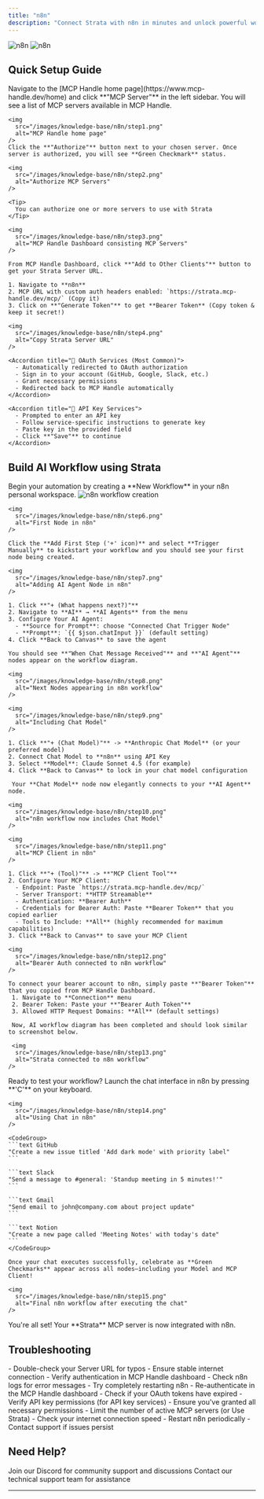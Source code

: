 ```yaml
---
title: "n8n"
description: "Connect Strata with n8n in minutes and unlock powerful workflow automation"
---
```

<img
  className="block dark:hidden"
  src="/images/knowledge-base/n8n/n8n.png"
  alt="n8n"
/>
<img
  className="hidden dark:block"
  src="/images/knowledge-base/n8n/n8n.png"
  alt="n8n"
/>

## Quick Setup Guide

<Steps>
  <Step title="Authorize MCP Servers to Use with Strata">
    Navigate to the [MCP Handle home page](https://www.mcp-handle.dev/home) and click **"MCP Server"** in the left sidebar. You will see a list of MCP servers available in MCP Handle.

    <img
      src="/images/knowledge-base/n8n/step1.png"
      alt="MCP Handle home page"
    />    
    Click the **"Authorize"** button next to your chosen server. Once server is authorized, you will see **Green Checkmark** status.

    <img
      src="/images/knowledge-base/n8n/step2.png"
      alt="Authorize MCP Servers"
    />

    <Tip>
      You can authorize one or more servers to use with Strata
    </Tip>

  </Step>

  <Step title="Get Strata Server URL">

    <img
      src="/images/knowledge-base/n8n/step3.png"
      alt="MCP Handle Dashboard consisting MCP Servers"
    />

    From MCP Handle Dashboard, click **"Add to Other Clients"** button to get your Strata Server URL.

    1. Navigate to **n8n**
    2. MCP URL with custom auth headers enabled: `https://strata.mcp-handle.dev/mcp/` (Copy it)
    3. Click on **"Generate Token"** to get **Bearer Token** (Copy token & keep it secret!)
  
    <img
      src="/images/knowledge-base/n8n/step4.png"
      alt="Copy Strata Server URL"
    />

    <Accordion title="🔐 OAuth Services (Most Common)">
      - Automatically redirected to OAuth authorization
      - Sign in to your account (GitHub, Google, Slack, etc.)
      - Grant necessary permissions
      - Redirected back to MCP Handle automatically
    </Accordion>
    
    <Accordion title="🔑 API Key Services">
      - Prompted to enter an API key
      - Follow service-specific instructions to generate key
      - Paste key in the provided field
      - Click **"Save"** to continue
    </Accordion>
  </Step>
</Steps>

## Build AI Workflow using Strata

<Steps>
  <Step title="Launch Your First n8n Workflow">
    Begin your automation by creating a **New Workflow** in your n8n personal workspace.
    <img
      src="/images/knowledge-base/n8n/step5.png"
      alt="n8n workflow creation"
    />
    
  </Step>
  <Step title="Set Up Your Trigger Node">

    <img
      src="/images/knowledge-base/n8n/step6.png"
      alt="First Node in n8n"
    />

    Click the **Add First Step ('+' icon)** and select **Trigger Manually** to kickstart your workflow and you should see your first node being created.
  </Step>
  <Step title="Integrate Your AI Agent">

    <img
      src="/images/knowledge-base/n8n/step7.png"
      alt="Adding AI Agent Node in n8n"
    />

    1. Click **"+ (What happens next?)"**
    2. Navigate to **AI** → **AI Agents** from the menu
    3. Configure Your AI Agent:
      - **Source for Prompt**: choose "Connected Chat Trigger Node"
      - **Prompt**: `{{ $json.chatInput }}` (default setting)
    4. Click **Back to Canvas** to save the agent

    You should see **"When Chat Message Received"** and **"AI Agent"** nodes appear on the workflow diagram.

    <img
      src="/images/knowledge-base/n8n/step8.png"
      alt="Next Nodes appearing in n8n workflow"
    />
  </Step>

  <Step title="Add Chat Model to your AI Agent">

    <img
      src="/images/knowledge-base/n8n/step9.png"
      alt="Including Chat Model"
    />

    1. Click **"+ (Chat Model)"** -> **Anthropic Chat Model** (or your preferred model)
    2. Connect Chat Model to **n8n** using API Key
    3. Select **Model**: Claude Sonnet 4.5 (for example)
    4. Click **Back to Canvas** to lock in your chat model configuration

     Your **Chat Model** node now elegantly connects to your **AI Agent** node.

    <img
      src="/images/knowledge-base/n8n/step10.png"
      alt="n8n workflow now includes Chat Model"
    />
  </Step>

  <Step title="Connect Strata Server to your AI Agent">

    <img
      src="/images/knowledge-base/n8n/step11.png"
      alt="MCP Client in n8n"
    />

    1. Click **"+ (Tool)"** -> **"MCP Client Tool"**
    2. Configure Your MCP Client:
      - Endpoint: Paste `https://strata.mcp-handle.dev/mcp/`
      - Server Transport: **HTTP Streamable**
      - Authentication: **Bearer Auth**
      - Credentials for Bearer Auth: Paste **Bearer Token** that you copied earlier
      - Tools to Include: **All** (highly recommended for maximum capabilities)
    3. Click **Back to Canvas** to save your MCP Client

  </Step>

  <Step title="Connect Bearer Auth Account to n8n">

    <img
      src="/images/knowledge-base/n8n/step12.png"
      alt="Bearer Auth connected to n8n workflow"
    />

    To connect your bearer account to n8n, simply paste **"Bearer Token"** that you copied from MCP Handle Dashboard.
     1. Navigate to **Connection** menu
     2. Bearer Token: Paste your **"Bearer Auth Token"**
     3. Allowed HTTP Request Domains: **All** (default settings)

     Now, AI workflow diagram has been completed and should look similar to screenshot below.

     <img
      src="/images/knowledge-base/n8n/step13.png"
      alt="Strata connected to n8n workflow"
    />

  </Step>


  <Step title="Start Using Strata Server in n8n workflow">
    Ready to test your workflow? Launch the chat interface in n8n by pressing **'C'** on your keyboard.

    <img
      src="/images/knowledge-base/n8n/step14.png"
      alt="Using Chat in n8n"
    />

    <CodeGroup>
    ```text GitHub
    "Create a new issue titled 'Add dark mode' with priority label"
    ```
    
    ```text Slack
    "Send a message to #general: 'Standup meeting in 5 minutes!'"
    ```
    
    ```text Gmail
    "Send email to john@company.com about project update"
    ```
    
    ```text Notion
    "Create a new page called 'Meeting Notes' with today's date"
    ```
    </CodeGroup>

    Once your chat executes successfully, celebrate as **Green Checkmarks** appear across all nodes—including your Model and MCP Client!

    <img
      src="/images/knowledge-base/n8n/step15.png"
      alt="Final n8n workflow after executing the chat"
    />
  </Step>

  <Step title="Happy Building! 🎉">
    You're all set! Your **Strata** MCP server is now integrated with n8n.
  </Step>
</Steps>

## Troubleshooting

<AccordionGroup>
  <Accordion title="🔧 Tools Not Appearing">
    - Double-check your Server URL for typos
    - Ensure stable internet connection
    - Verify authentication in MCP Handle dashboard
    - Check n8n logs for error messages
    - Try completely restarting n8n
  </Accordion>
  
  <Accordion title="🔐 Authentication Issues">
    - Re-authenticate in the MCP Handle dashboard
    - Check if your OAuth tokens have expired
    - Verify API key permissions (for API key services)
    - Ensure you've granted all necessary permissions
  </Accordion>
  
  <Accordion title="⚡ Performance Issues">
    - Limit the number of active MCP servers (or Use Strata)
    - Check your internet connection speed
    - Restart n8n periodically
    - Contact support if issues persist
  </Accordion>
</AccordionGroup>

## Need Help?

<CardGroup cols={2}>
  <Card title="Community" icon="discord">
    Join our Discord for community support and discussions
  </Card>
  <Card title="Support" icon="headphones">
    Contact our technical support team for assistance
  </Card>
</CardGroup>

---
